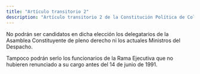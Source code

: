 ```yaml
---
title: "Artículo transitorio 2"
description: "Artículo transitorio 2 de la Constitución Política de Colombia"
---
```


No podrán ser candidatos en dicha elección los delegatarios de la Asamblea Constituyente de pleno derecho ni los actuales Ministros del Despacho.

Tampoco podrán serlo los funcionarios de la Rama Ejecutiva que no hubieren renunciado a su cargo antes del 14 de junio de 1991.
